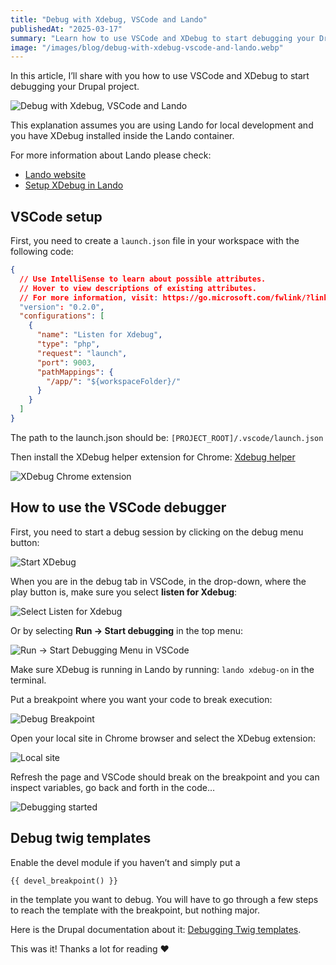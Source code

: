 ```yaml
---
title: "Debug with Xdebug, VSCode and Lando"
publishedAt: "2025-03-17"
summary: "Learn how to use VSCode and XDebug to start debugging your Drupal project."
image: "/images/blog/debug-with-xdebug-vscode-and-lando.webp"
---
```


In this article, I’ll share with you how to use VSCode and XDebug to start debugging your Drupal project.

![Debug with Xdebug, VSCode and Lando](/images/blog/debug-with-xdebug-vscode-and-lando.webp)

This explanation assumes you are using Lando for local development and you have XDebug installed inside the Lando container.

For more information about Lando please check:

- [Lando website](https://lando.dev/)
- [Setup XDebug in Lando](https://docs.lando.dev/platformsh/caveats.html#xdebug)

## VSCode setup

First, you need to create a `launch.json` file in your workspace with the following code:

```json
{
  // Use IntelliSense to learn about possible attributes.
  // Hover to view descriptions of existing attributes.
  // For more information, visit: https://go.microsoft.com/fwlink/?linkid=830387
  "version": "0.2.0",
  "configurations": [
    {
      "name": "Listen for Xdebug",
      "type": "php",
      "request": "launch",
      "port": 9003,
      "pathMappings": {
        "/app/": "${workspaceFolder}/"
      }
    }
  ]
}
```

The path to the launch.json should be: `[PROJECT_ROOT]/.vscode/launch.json`

Then install the XDebug helper extension for Chrome: [Xdebug helper](https://chrome.google.com/webstore/detail/xdebug-helper/eadndfjplgieldjbigjakmdgkmoaaaoc)

![XDebug Chrome extension](/images/blog/xdebug-chrome-extension.webp)

## How to use the VSCode debugger

First, you need to start a debug session by clicking on the debug menu button:

![Start XDebug](/images/blog/start-xdebug.webp)

When you are in the debug tab in VSCode, in the drop-down, where the play button is, make sure you select **listen for Xdebug**:

![Select Listen for Xdebug](/images/blog/select-listen-for-xdebug.webp)

Or by selecting **Run → Start debugging** in the top menu:

![Run -> Start Debugging Menu in VSCode](/images/blog/run-start-debugging-menu.webp)

Make sure XDebug is running in Lando by running: `lando xdebug-on` in the terminal.

Put a breakpoint where you want your code to break execution:

![Debug Breakpoint](/images/blog/debug-breakpoint.webp)

Open your local site in Chrome browser and select the XDebug extension:

![Local site](/images/blog/local-site.webp)

Refresh the page and VSCode should break on the breakpoint and you can inspect variables, go back and forth in the code…

![Debugging started](/images/blog/debugging-started.webp)

## Debug twig templates

Enable the devel module if you haven’t and simply put a

`{{ devel_breakpoint() }}`

in the template you want to debug. You will have to go through a few steps to reach the template with the breakpoint, but nothing major.

Here is the Drupal documentation about it: [Debugging Twig templates](https://www.drupal.org/docs/develop/theming-drupal/twig-in-drupal/debugging-twig-templates).

This was it! Thanks a lot for reading ❤️
